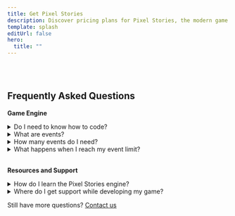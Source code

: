 ```yaml
---
title: Get Pixel Stories
description: Discover pricing plans for Pixel Stories, the modern game engine for creating immersive, story-driven games. Our pricing include one-time payments designed to meet the needs of indie developers and professional studios alike.
template: splash
editUrl: false
hero:
  title: ""
---
```



<PricingPlans />

<br />
<br />

<div class="max-w-[800px] mx-auto">

<h2 class="text-center">Frequently Asked Questions</h2>

**Game Engine**

<details>
  <summary>Do I need to know how to code?</summary>
  Answer here
</details>

<details>
  <summary>What are events?</summary>
  Answer here
</details>

<details>
  <summary>How many events do I need?</summary>
  Answer here
</details>

<details>
  <summary>What happens when I reach my event limit?</summary>
  Answer here
</details>

<br />

**Resources and Support**

<details>
  <summary>How do I learn the Pixel Stories engine?</summary>
  Answer here
</details>
<details>
  <summary>Where do I get support while developing my game?</summary>
  Answer here
</details>

<div class="flex justify-center w-full">

<p class="text-center">
  Still have more questions?
  <a href="mailto:truman@pixelstories.io">Contact us</a>
</p>

</div>

</div>
